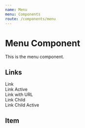 ```yaml
---
name: Menu
menu: Components
route: /components/menu
---
```



# Menu Component

This is the menu component.

## Links

<Playground>
  <div><Link>Link</Link></div>
  <div><Link active>Link Active</Link></div>
  <div><Link url="/">Link with URL</Link></div>
  <div><Link child>Link Child</Link></div>
  <div><Link child active>Link Child Active</Link></div>
</Playground>

## Item

<Playground>
  <div>
    <Item title="Visão Geral" />
  </div>

  <div>
    <Item
      title="Relatórios"
      links={[
        { title: 'Raio X' },
        { title: 'Evolução', active: true },
        { title: 'Eventos e motivos' },
      ]}
    />
  </div>
</Playground>


